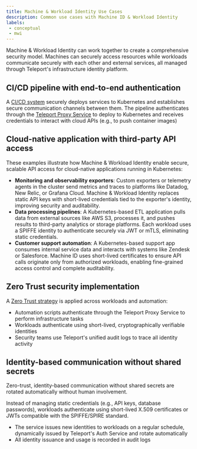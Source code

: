 ```yaml
---
title: Machine & Workload Identity Use Cases
description: Common use cases with Machine ID & Workload Identity
labels:
 - conceptual
 - mwi
---
```


Machine & Workload Identity can work together to create a comprehensive security model. Machines can securely access resources while workloads communicate securely with each other and external services, 
all managed through Teleport's infrastructure identity platform.

## CI/CD pipeline with end-to-end authentication

A [CI/CD system](../mwi-use-cases/mwi-ci-cd.mdx) securely deploys services to Kubernetes and establishes secure communication channels between them.
The pipeline authenticates through the [Teleport Proxy Service](../../reference/architecture/architecture.mdx#teleport-proxy-service) to deploy to Kubernetes and receives credentials to interact with cloud APIs (e.g., to push container images)

## Cloud-native application with third-party API access

These examples illustrate how Machine & Workload Identity enable secure, scalable API access for cloud-native applications running in Kubernetes:

- **Monitoring and observability exporters**:
  Custom exporters or telemetry agents in the cluster send metrics and traces to platforms like Datadog, New Relic, or Grafana Cloud. Machine & Workload Identity replaces static 
  API keys with short-lived credentials tied to the exporter's identity, improving security and auditability.
- **Data processing pipelines**:
  A Kubernetes-based ETL application pulls data from external sources like AWS S3, processes it, and pushes results to third-party analytics or storage platforms. 
  Each workload uses a SPIFFE identity to authenticate securely via JWT or mTLS, eliminating static credentials.
- **Customer support automation**:
  A Kubernetes-based support app consumes internal service data and interacts with systems like Zendesk or Salesforce. 
  Machine ID uses short-lived certificates to ensure API calls originate only from authorized workloads, enabling fine-grained access control and complete auditability.

## Zero Trust security implementation

A [Zero Trust strategy](../workload-identity/getting-started.mdx) is applied across workloads and automation:

- Automation scripts authenticate through the Teleport Proxy Service to perform infrastructure tasks
- Workloads authenticate using short-lived, cryptographically verifiable identities
- Security teams use Teleport's unified audit logs to trace all identity activity

## Identity-based communication without shared secrets

Zero-trust, identity-based communication without shared secrets are rotated automatically without human involvement.

Instead of managing static credentials (e.g., API keys, database passwords), workloads authenticate using short-lived X.509 certificates or JWTs compatible with the SPIFFE/SPIRE standard.

- The service issues new identities to workloads on a regular schedule, dynamically issued by Teleport's Auth Service and rotate automatically
- All identity issuance and usage is recorded in audit logs
